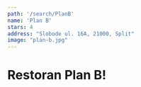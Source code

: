---
path: '/search/PlanB'
name: 'Plan B'
stars: 4
address: "Slobode ul. 16A, 21000, Split"
image: "plan-b.jpg"
---
# Restoran Plan B!
